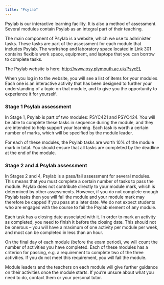 ```yaml
---
title: "Psylab"
---
```


Psylab is our interactive learning facility. It is also a method of assessment. Several modules contain Psylab as an integral part of their teaching.

The main component of Psylab is a website, which we use to administer tasks. These tasks are part of the assessment for each module that includes Psylab. The workshop and laboratory space located in Link 301 contains flexible work space, equipment, and laptops that you can borrow to complete tasks.

The Psylab website is here: <http://www.psy.plymouth.ac.uk/PsycEL>

When you log in to the website, you will see a list of items for your modules. Each one is an interactive activity that has been designed to further your understanding of a topic on that module, and to give you the opportunity to experience it for yourself.  

### Stage 1 Psylab assessment

In Stage 1, Psylab is part of two modules: PSYC421 and PSYC424. You will be able to complete these tasks in sequence during the module, and they are intended to help support your learning. Each task is worth a certain number of marks, which will be specified by the module leader. 

For each of these modules, the Psylab tasks are worth 10% of the module mark in total. You should ensure that all tasks are completed by the deadline at the end of the module. 

### Stage 2 and 4 Psylab assessment

In Stages 2 and 4, Psylab is a pass/fail assessment for several modules. This means that you must complete a certain number of tasks to pass the module. Psylab does not contribute directly to your module mark, which is determined by other assessments. However, if you do not complete enough Psylab tasks then you will fail the module and your module mark may therefore be capped if you pass at a later date. We do not expect students who are engaged with the course to fail the Psylab element of any module.  

Each task has a closing date associated with it. In order to mark an activity as completed, you need to finish it before the closing date. This should not be onerous – you will have a maximum of one activity per module per week, and most can be completed in less than an hour.

On the final day of each module (before the exam period), we will count the number of activities you have completed. Each of these modules has a criterion for passing, e.g. a requirement to complete two of the three activities. If you do not meet this requirement, you will fail the module. 

Module leaders and the teachers on each module will give further guidance on their activities once the module starts. If you’re unsure about what you need to do, contact them or your personal tutor.
